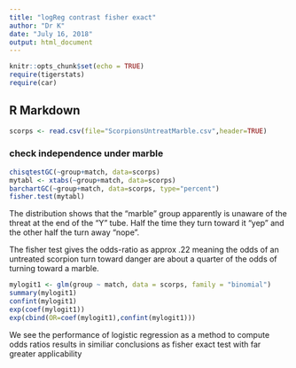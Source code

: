 ```yaml
---
title: "logReg contrast fisher exact"
author: "Dr K"
date: "July 16, 2018"
output: html_document
---
```


```r
knitr::opts_chunk$set(echo = TRUE)
require(tigerstats)
require(car)
```

## R Markdown


```r
scorps <- read.csv(file="ScorpionsUntreatMarble.csv",header=TRUE)
```

### check independence under marble


```r
chisqtestGC(~group+match, data=scorps)
mytabl <- xtabs(~group+match, data=scorps)
barchartGC(~group+match, data=scorps, type="percent")
fisher.test(mytabl)
```
The distribution shows that the "marble" group apparently is unaware of the threat at the end of the "Y" tube.  Half the time they turn toward it "yep" and the other half the turn away "nope". 

The fisher test gives the odds-ratio as approx .22
meaning the odds of an untreated scorpion turn toward danger are about a quarter of the odds of turning toward a marble.


```r
mylogit1 <- glm(group ~ match, data = scorps, family = "binomial")
summary(mylogit1)
confint(mylogit1)
exp(coef(mylogit1))
exp(cbind(OR=coef(mylogit1),confint(mylogit1)))

```
We see the performance of logistic regression as a method to compute odds ratios results in similiar conclusions as fisher exact test with far greater applicability


